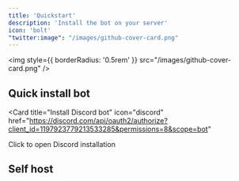 ```yaml
---
title: 'Quickstart'
description: 'Install the bot on your server'
icon: 'bolt'
"twitter:image": "/images/github-cover-card.png"
---
```


<img
  style={{ borderRadius: '0.5rem' }}
  src="/images/github-cover-card.png"
/>

## Quick install bot

<Card
  title="Install Discord bot"
  icon="discord"
  href="https://discord.com/api/oauth2/authorize?client_id=1197923779213533285&permissions=8&scope=bot"
>
  Click to open Discord installation
</Card>

## Self host










